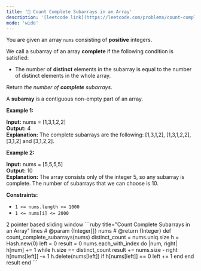 ```yaml
---
title: '🧀 Count Complete Subarrays in an Array'
description: '[leetcode link](https://leetcode.com/problems/count-complete-subarrays-in-an-array/description/)'
mode: 'wide'
---
```

<Tabs>
  <Tab title="Question" icon="circle-question" iconType="regular">
    <Card>
      <p>You are given an array <code>nums</code> consisting of <strong>positive</strong> integers.</p>  <p>We call a subarray of an array <strong>complete</strong> if the following condition is satisfied:</p>  <ul>  <li>The number of <strong>distinct</strong> elements in the subarray is equal to the number of distinct elements in the whole array.</li> </ul>  <p>Return <em>the number of <strong>complete</strong> subarrays</em>.</p>  <p>A <strong>subarray</strong> is a contiguous non-empty part of an array.</p>   <p><strong class="example">Example 1:</strong></p>   <strong>Input:</strong> nums = [1,3,1,2,2] <br/> <strong>Output:</strong> 4 <br/> <strong>Explanation:</strong> The complete subarrays are the following: [1,3,1,2], [1,3,1,2,2], [3,1,2] and [3,1,2,2].   <p><strong class="example">Example 2:</strong></p>   <strong>Input:</strong> nums = [5,5,5,5] <br/> <strong>Output:</strong> 10 <br/> <strong>Explanation:</strong> The array consists only of the integer 5, so any subarray is complete. The number of subarrays that we can choose is 10.    <p><strong>Constraints:</strong></p>  <ul>  <li><code>1 &lt;= nums.length &lt;= 1000</code></li>  <li><code>1 &lt;= nums[i] &lt;= 2000</code></li> </ul> 
    </Card>
  </Tab>
  <Tab title="Solution" icon="lightbulb" iconType="regular" >
    <Card>
      2 pointer based sliding window
    </Card>
  <Expandable title="code">
    <CodeGroup dropdown>
```ruby title="Count Complete Subarrays in an Array" lines
# @param {Integer[]} nums
# @return {Integer}
def count_complete_subarrays(nums)
  distinct_count = nums.uniq.size
  h = Hash.new(0)
  left = 0
  result = 0
  nums.each_with_index do |num, right|
    h[num] += 1
    while h.size == distinct_count
      result += nums.size - right
      h[nums[left]] -= 1
      h.delete(nums[left]) if h[nums[left]] == 0
      left += 1
    end
  end
  result
end
```
    </CodeGroup>
  </Expandable>
  </Tab>
</Tabs>
